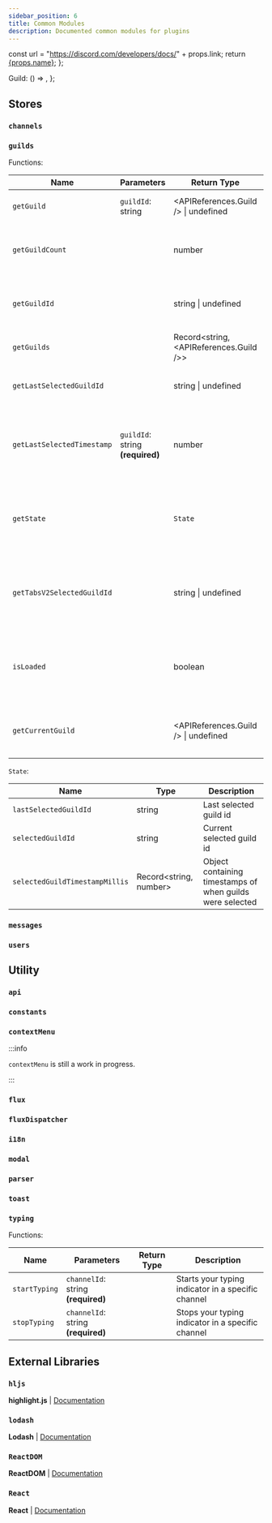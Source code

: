```yaml
---
sidebar_position: 6
title: Common Modules
description: Documented common modules for plugins
---
```


  const url = "https://discord.com/developers/docs/" + props.link;
  return <a href={url}>{props.name}</a>;
};

  Guild: () => <DiscordAPIDocs name="Guild" link="resources/guild#guild-object-guild-structure" />,
};

## Stores

### `channels`

### `guilds`

Functions:

| Name                       | Parameters                       | Return Type                             | Description                                                              |
| -------------------------- | -------------------------------- | --------------------------------------- | ------------------------------------------------------------------------ |
| `getGuild`                 | `guildId`: string                | <APIReferences.Guild /> \| undefined    | Gets the guild by its id                                                 |
| `getGuildCount`            |                                  | number                                  | Returns the number of how many guilds the user is in                     |
| `getGuildId`               |                                  | string \| undefined                     | Returns the id of the currently selected guild                           |
| `getGuilds`                |                                  | Record<string, <APIReferences.Guild />> | Gets all guilds                                                          |
| `getLastSelectedGuildId`   |                                  | string \| undefined                     | Returns the last selected guild id                                       |
| `getLastSelectedTimestamp` | `guildId`: string **(required)** | number                                  | Returns the timestamp of when a specific guild was last selected         |
| `getState`                 |                                  | `State`                                 | Returns an object containing some information about guild selections     |
| `getTabsV2SelectedGuildId` |                                  | string \| undefined                     | Returns the id of the last selected guild or the first guild in the list |
| `isLoaded`                 |                                  | boolean                                 | Returns a value indicating whether all initial guilds have been loaded   |
| `getCurrentGuild`          |                                  | <APIReferences.Guild /> \| undefined    | Gets the current selected guild by its id                                |

`State`:

| Name                           | Type                   | Description                                               |
| ------------------------------ | ---------------------- | --------------------------------------------------------- |
| `lastSelectedGuildId`          | string                 | Last selected guild id                                    |
| `selectedGuildId`              | string                 | Current selected guild id                                 |
| `selectedGuildTimestampMillis` | Record<string, number> | Object containing timestamps of when guilds were selected |

### `messages`

### `users`

## Utility

### `api`

### `constants`

### `contextMenu`

:::info

`contextMenu` is still a work in progress.

:::

### `flux`

### `fluxDispatcher`

### `i18n`

### `modal`

### `parser`

### `toast`

### `typing`

Functions:

| Name          | Parameters                         | Return Type | Description                                        |
| ------------- | ---------------------------------- | ----------- | -------------------------------------------------- |
| `startTyping` | `channelId`: string **(required)** |             | Starts your typing indicator in a specific channel |
| `stopTyping`  | `channelId`: string **(required)** |             | Stops your typing indicator in a specific channel  |

## External Libraries

### `hljs`

**highlight.js** | [Documentation](https://highlightjs.org/usage/)

### `lodash`

**Lodash** | [Documentation](https://lodash.com/docs)

### `ReactDOM`

**ReactDOM** | [Documentation](https://reactjs.org/docs/react-dom.html)

### `React`

**React** | [Documentation](https://reactjs.org/docs/react-api.html)
